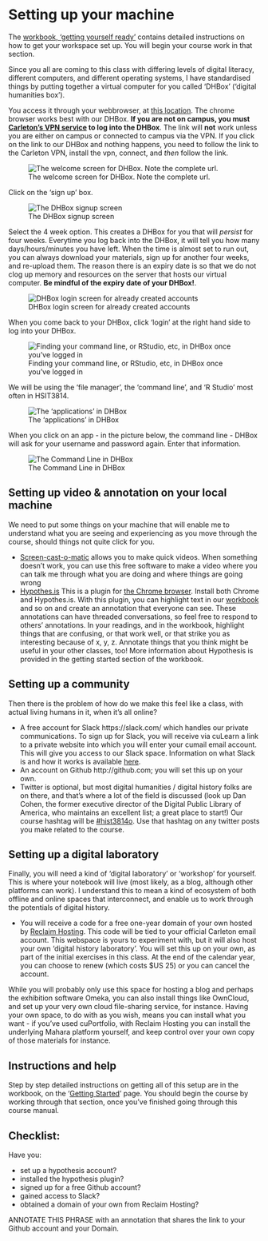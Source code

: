# Setting up your machine

The [workbook, 'getting yourself ready'](http://workbook.craftingdigitalhistory.ca/introduction/crafting-digital-history/#getting-yourself-ready-july-4th-9th) contains detailed instructions on how to get your workspace set up. You will begin your course work in that section.

Since you all are coming to this class with differing levels of digital literacy, different computers, and different operating systems, I have standardised things by putting together a virtual computer for you called 'DHBox' ('digital humanities box'). 

You access it through your webbrowser, at [this location](http://134.117.26.132:5000/). The chrome browser works best with our DHBox. **If you are not on campus, you must [Carleton's VPN service](https://carleton.ca/its/help-centre/page-type/vpn/) to log into the DHBox**. The link will **not** work unless you are either on campus or connected to campus via the VPN. If you click on the link to our DHBox and nothing happens, you need to follow the link to the Carleton VPN, install the vpn, connect, and _then_ follow the link.

![The welcome screen for DHBox. Note the complete url.](images/dhbox.png)

Click on the 'sign up' box.

![The DHBox signup screen](images/dhboxsignup.png)

Select the 4 week option. This creates a DHBox for you that will *persist* for four weeks. Everytime you log back into the DHBox, it will tell you how many days/hours/minutes you have left. When the time is almost set to run out, you can always download your materials, sign up for another four weeks, and re-upload them. The reason there is an expiry date is so that we do not clog up memory and resources on the server that hosts our virtual computer. **Be mindful of the expiry date of your DHBox!**. 

![DHBox login screen for already created accounts](images/dhboxlogin.png)

When you come back to your DHBox, click 'login' at the right hand side to log into your DHBox. 

![Finding your command line, or RStudio, etc, in DHBox once you've logged in](images/dhboxreturnfindapps.png)

We will be using the 'file manager', the 'command line', and 'R Studio' most often in HSIT3814.

![The 'applications' in DHBox](images/dhbox-apps.png)

When you click on an app - in the picture below, the command line - DHBox will ask for your username and password again. Enter that information.

![The Command Line in DHBox](images/dhboxcommandline.png)


## Setting up video & annotation on your local machine
We need to put some things on your machine that will enable me to understand what you are seeing and experiencing as you move through the course, should things not quite click for you.

- [Screen-cast-o-matic](http://screencast-o-matic.com/) allows you to make quick videos. When something doesn't work, you can use this free software to make a video where you can talk me through what you are doing and where things are going wrong
- [Hypothes.is](https://hypothes.is/) This is a plugin for [the Chrome browser](https://www.google.com/chrome/browser/desktop/index.html). Install both Chrome and Hypothes.is. With this plugin, you can highlight text in our [workbook](http://workbook.craftingdigitalhistory.ca) and so on and create an annotation that everyone can see. These annotations can have threaded conversations, so feel free to respond to others' annotations. In your readings, and in the workbook, highlight things that are confusing, or that work well, or that strike you as interesting because of x, y, z. Annotate things that you think might be useful in your other classes, too! More information about Hypothesis is provided in the getting started section of the workbook.

## Setting up a community
Then there is the problem of how do we make this feel like a class, with actual living humans in it, when it's all online?

- A free account for Slack https://slack.com/ which handles our private communications. To sign up for Slack, you will receive via cuLearn a link to a private website into which you will enter your cumail email account. This will give you access to our Slack space. Information on what Slack is and how it works is available [here](https://slack.com/is).
- An account on Github http://github.com; you will set this up on your own.
- Twitter is optional, but most digital humanities / digital history folks are on there, and that’s where a lot of the field is discussed (look up Dan Cohen, the former executive director of the Digital Public Library of America, who maintains an excellent list; a great place to start!) Our course hashtag will be [#hist3814o](https://twitter.com/search?q=hist3814o&src=typd). Use that hashtag on any twitter posts you make related to the course.

## Setting up a digital laboratory
Finally, you will need a kind of 'digital laboratory' or 'workshop' for yourself. This is where your notebook will live (most likely, as a blog, although other platforms can work). I understand this to mean a kind of ecosystem of both offline and online spaces that interconnect, and enable us to work through the potentials of digital history.

-  You will receive a code for a free one-year domain of your own hosted by [Reclaim Hosting](http://reclaimhosting.com). This code will be tied to your official Carleton email account. This webspace is yours to experiment with, but it will also host your own ‘digital history laboratory’. You will set this up on your own, as part of the initial exercises in this class. At the end of the calendar year, you can choose to renew (which costs $US 25) or you can cancel the account.

While you will probably only use this space for hosting a blog and perhaps the exhibition software Omeka, you can also install things like OwnCloud, and set up your very own cloud file-sharing service, for instance. Having your own space, to do with as you wish, means you can install what you want - if you've used cuPortfolio, with Reclaim Hosting you can install the underlying Mahara platform yourself, and keep control over your own copy of those materials for instance.

## Instructions and help

Step by step detailed instructions on getting all of this setup are in the workbook, on the '[Getting Started](http://workbook.craftingdigitalhistory.ca/introduction/crafting-digital-history/)' page. You should begin the course by working through that section, once you've finished going through this course manual.

## Checklist:

Have you:

- set up a hypothesis account?
- installed the hypothesis plugin?
- signed up for a free Github account?
- gained access to Slack?
- obtained a domain of your own from Reclaim Hosting?

ANNOTATE THIS PHRASE with an annotation that shares the link to your Github account and your Domain.